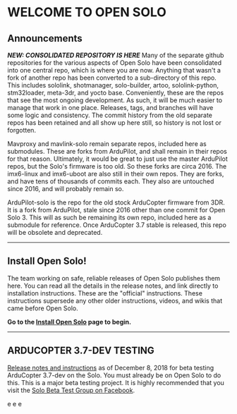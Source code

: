 

= WELCOME TO OPEN SOLO =

== Announcements ==
'''''NEW: CONSOLIDATED REPOSITORY IS HERE'''''
Many of the separate github repositories for the various aspects of Open Solo have been consolidated into one central repo, which is where you are now.  Anything that wasn't a fork of another repo has been converted to a sub-directory of this repo.  This includes sololink, shotmanager, solo-builder, artoo, sololink-python, stm32loader, meta-3dr, and yocto base.  Conveniently, these are the repos that see the most ongoing development.  As such, it will be much easier to manage that work in one place. Releases, tags, and branches will have some logic and consistency. The commit history from the old separate repos has been retained and all show up here still, so history is not lost or forgotten.

Mavproxy and mavlink-solo remain separate repos, included here as submodules. These are forks from ArduPilot, and shall remain in their repos for that reason.  Ultimately, it would be great to just use the master ArduPilot repos, but the Solo's firmware is too old.  So these forks are circa 2016.  The imx6-linux and imx6-uboot are also still in their own repos. They are forks, and have tens of thousands of commits each. They also are untouched since 2016, and will probably remain so.

ArduPilot-solo is the repo for the old stock ArduCopter firmware from 3DR.  It is a fork from ArduPilot, stale since 2016 other than one commit for Open Solo 3.  This will as such be remaining its own repo, included here as a submodule for reference.  Once ArduCopter 3.7 stable is released, this repo will be obsolete and deprecated.
----

== Install Open Solo! ==
The team working on safe, reliable releases of Open Solo publishes them here. You can read all the details in the release notes, and link directly to installation instructions. These are the "official" instructions. These instructions supersede any other older instructions, videos, and wikis that came before Open Solo.

'''Go to the [[Install Open Solo]] page to begin.'''

----

== ARDUCOPTER 3.7-DEV TESTING ==
[https://github.com/OpenSolo/documentation/blob/master/copter37.md Release notes and instructions] as of December 8, 2018 for beta testing ArduCopter 3.7-dev on the Solo.  You must already be on Open Solo to do this.  This is a major beta testing project.  It is highly recommended that you visit the [https://www.facebook.com/groups/617648671719759 Solo Beta Test Group on Facebook].














e
e
e